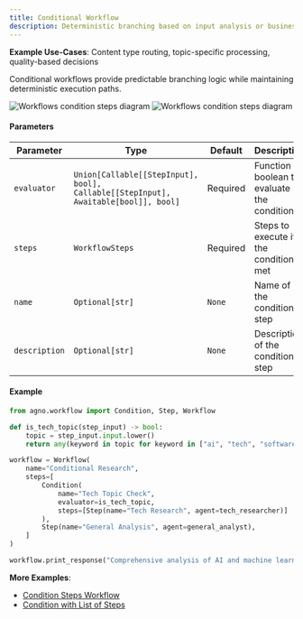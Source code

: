 ```yaml
---
title: Conditional Workflow
description: Deterministic branching based on input analysis or business rules
---
```


**Example Use-Cases**: Content type routing, topic-specific processing, quality-based decisions

Conditional workflows provide predictable branching logic while maintaining deterministic execution paths.

<img 
  className="block dark:hidden" 
  src="/images/workflows-condition-steps-light.png" 
  alt="Workflows condition steps diagram"
/>
<img 
  className="hidden dark:block" 
  src="/images/workflows-condition-steps.png" 
  alt="Workflows condition steps diagram"
/>

#### Parameters

| Parameter | Type | Default | Description |
|-----------|------|---------|-------------|
| `evaluator` | `Union[Callable[[StepInput], bool], Callable[[StepInput], Awaitable[bool]], bool]` | Required | Function or boolean to evaluate the condition |
| `steps` | `WorkflowSteps` | Required | Steps to execute if the condition is met |
| `name` | `Optional[str]` | `None` | Name of the condition step |
| `description` | `Optional[str]` | `None` | Description of the condition step |

#### Example

```python conditional_workflow.py
from agno.workflow import Condition, Step, Workflow

def is_tech_topic(step_input) -> bool:
    topic = step_input.input.lower()
    return any(keyword in topic for keyword in ["ai", "tech", "software"])

workflow = Workflow(
    name="Conditional Research",
    steps=[
        Condition(
            name="Tech Topic Check",
            evaluator=is_tech_topic,
            steps=[Step(name="Tech Research", agent=tech_researcher)]
        ),
        Step(name="General Analysis", agent=general_analyst),
    ]
)

workflow.print_response("Comprehensive analysis of AI and machine learning trends", markdown=True)
```

**More Examples**:

- [Condition Steps Workflow](/examples/concepts/workflows/02-workflows-conditional-execution/condition_steps_workflow_stream)
- [Condition with List of Steps](/examples/concepts/workflows/02-workflows-conditional-execution/condition_with_list_of_steps)
